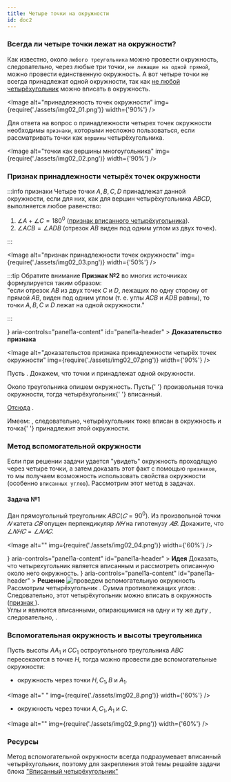 ```yaml
---
title: Четыре точки на окружности
id: doc2
---
```



### Всегда ли четыре точки лежат на окружности?

Как известно, около `любого треугольника` можно провести окружность, следовательно, через любые три точки, `не лежащие на одной прямой`, можно провести единственную окружность.
А вот четыре точки не всегда принадлежат одной окружности, так как [не любой четырёхугольник](doc1) можно вписать в окружность.

<Image
  alt="принадлежность точек окружности"
  img={require('./assets/img02_01.png')}
  width={'90%'}
/>

Для ответа на вопрос о принадлежности четырех точек окружности необходимы `признаки`, которыми несложно пользоваться, если рассматривать точки как `вершины` четырёхугольника.

<Image
  alt="точки как вершины многоугольника"
  img={require('./assets/img02_02.png')}
  width={'90%'}
/>

### Признак принадлежности четырёх точек окружности

:::info признаки
Четыре точки $A,B,C,D$ принадлежат данной окружности, если для них, как для вершин четырёхугольника $ABCD$, выполняется любое равенство:

1. $\angle A +\angle C =180^0$ ([признак вписанного четырёхугольника](doc1#pr)).
2. $\angle ACB = \angle ADB$ (отрезок $AB$ виден под одним углом из двух точек).

:::

<Image
  alt="признак принадлежности точек окружности"
  img={require('./assets/img02_03.png')}
  width={'50%'}
/>

:::tip Обратите внимание
**Признак №2** во многих источниках формулируется таким образом:<br />
"если отрезок $AB$ из двух точек $C$ и $D$, лежащих по одну сторону от прямой $AB$, виден
под одним углом (т. е. углы $ACB$ и $ADB$ равны), то точки $A,B,C$ и $D$ лежат на одной
окружности."

:::

<Accordion>
  <AccordionSummary
    expandIcon={<ExpandMoreIcon />}
    aria-controls="panel1a-content"
    id="panel1a-header"
  >
    <Typography>
      <b>Доказательство признака</b>
    </Typography>
  </AccordionSummary>
  <AccordionDetails>
    <Typography>

<Image
  alt="доказательстов признака принадлежности четырёх точек окружности"
  img={require('./assets/img02_07.png')}
  width={'90%'}
/>

Пусть <TeX math="\angle ADB = \angle ACB = \alpha" />. Докажем, что точки <TeX math="A,B,C" /> и <TeX math="D" /> принадлежат одной окружности.

<p>
  Около треугольника <TeX math="ADB" /> опишем окружность. Пусть{' '}
  <TeX math="K" /> произвольная точка окружности, тогда четырёхугольник{' '}
  <TeX math="AKBD" /> вписанный.
</p>

[Отсюда](doc1#pr) <TeX math="\angle A + \angle K = 180^0  \Rightarrow \angle K = 180^0 - \alpha" />.

<p>
  Имеем: <TeX math="\angle K + \angle C = 180^0" />, следовательно,
  четырёхугольник <TeX math="AKBC" /> тоже вписан в окружность и точка{' '}
  <TeX math="C" /> принадлежит этой окружности. <TeX math="\blacksquare" />
</p>
    </Typography>

  </AccordionDetails>
</Accordion>

### Метод вспомогательной окружности

Если при решении задачи удается "увидеть" окружность проходящую через четыре точки, а затем доказать этот факт с помощью `признаков`, то мы получаем возможность использовать свойства окружности (особенно `вписанных углов`).
Рассмотрим этот метод в задачах.

#### Задача №1

Дан прямоугольный треугольник $ABC (𝐶=90^0)$. Из произвольной точки $𝑁$ катета $𝐶𝐵$ опущен перпендикуляр $𝑁𝐻$ на гипотенузу $𝐴𝐵$. Докажите, что $\angle 𝑁𝐻𝐶=\angle 𝑁𝐴𝐶$.

<Image alt="" img={require('./assets/img02_04.png')} width={'60%'} />

<Accordion>
  <AccordionSummary
    expandIcon={<ExpandMoreIcon />}
    aria-controls="panel1a-content"
    id="panel1a-header"
  >
    <Typography>
      <b>Идея</b>
    </Typography>
  </AccordionSummary>
  <AccordionDetails>
    <Typography>
      Доказать, что четырехугольник <TeX math="NHAC" /> является  вписанным и
      рассмотреть описанную около него окружность.
    </Typography>
    <Accordion>
      <AccordionSummary
        expandIcon={<ExpandMoreIcon />}
        aria-controls="panel1a-content"
        id="panel1a-header"
      >
        <Typography>
          <b>Решение</b>
        </Typography>
      </AccordionSummary>
      <AccordionDetails>
              <Image
          alt="проведем вспомогательную окружность"
          img={require('./assets/img02_05.png')}
          width={'60%'}
        />
        Рассмотрим четырёхугольник <TeX math="ACNH" />. Сумма противолежащих углов: <TeX math="\angle C + \angle H =180^0" />. Следовательно,  этот четырёхугольник можно вписать в окружность (<a href="doc1#pr">признак </a>).<br />
        Углы <TeX math="CAN" /> и <TeX math="CHN" /> являются вписанными, опирающимися на одну и ту же дугу <TeX math="CN" />, следовательно, <TeX math="\angle CAN = \angle CHN" />.
      </AccordionDetails>
    </Accordion>

  </AccordionDetails>
</Accordion>

### Вспомогательная окружность и высоты треугольника

Пусть высоты $AA_1$ и $CC_1$ остроугольного треугольника $ABC$ пересекаются в точке $H$, тогда можно провести две вспомогательные окружности:

- окружность через точки $H, C_1, B$ и $A_1$.

<Image alt=" " img={require('./assets/img02_8.png')} width={'60%'} />

- окружность через точки $A,C_1, A_1$ и $C$.

<Image alt="" img={require('./assets/img02_9.png')} width={'60%'} />

### Ресурсы

Метод вспомогательной окружности всегда подразумевает вписанный четырёхугольник, поэтому для закрепления этой темы решайте задачи блока ["Вписанный четырёхугольник"](doc1#res)
